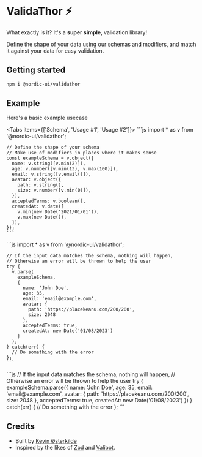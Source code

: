 # ValidaThor ⚡️
 
What exactly is it? It's a **super simple**, validation library!

Define the shape of your data using our schemas and modifiers, and match it against your data for easy validation.

## Getting started

```sh npm2yarn
npm i @nordic-ui/validathor
```


## Example

Here's a basic example usecase

<Tabs items={['Schema', 'Usage #1', 'Usage #2']}>
  <Tab>
    ```js
    import * as v from '@nordic-ui/validathor';

    // Define the shape of your schema
    // Make use of modifiers in places where it makes sense
    const exampleSchema = v.object({
      name: v.string([v.min(2)]),
      age: v.number([v.min(13), v.max(100)]),
      email: v.string([v.email()]),
      avatar: v.object({
        path: v.string(),
        size: v.number([v.min(0)]),
      }),
      acceptedTerms: v.boolean(),
      createdAt: v.date([
        v.min(new Date('2021/01/01')),
        v.max(new Date()),
      ]),
    });
    ```
  </Tab>
  <Tab>
    ```js
    import * as v from '@nordic-ui/validathor';

    // If the input data matches the schema, nothing will happen,
    // Otherwise an error will be thrown to help the user
    try {
      v.parse(
        exampleSchema,
        {
          name: 'John Doe',
          age: 35,
          email: 'email@example.com',
          avatar: {
            path: 'https://placekeanu.com/200/200',
            size: 2048
          },
          acceptedTerms: true,
          createdAt: new Date('01/08/2023')
        }
      );
    } catch(err) {
      // Do something with the error
    };
    ```
  </Tab>
  <Tab>
    ```js
    // If the input data matches the schema, nothing will happen,
    // Otherwise an error will be thrown to help the user
    try {
      exampleSchema.parse({
        name: 'John Doe',
        age: 35,
        email: 'email@example.com',
        avatar: {
          path: 'https://placekeanu.com/200/200',
          size: 2048
        },
        acceptedTerms: true,
        createdAt: new Date('01/08/2023')
      })
    } catch(err) {
      // Do something with the error
    };
    ```
  </Tab>
</Tabs>


## Credits

- Built by [Kevin Østerkilde](https://oesterkilde.dk/?utm_campaign=validathor&utm_source=docs&utm_medium=introduction)
- Inspired by the likes of [Zod](https://github.com/colinhacks/zod) and [Valibot](https://github.com/fabian-hiller/valibot).